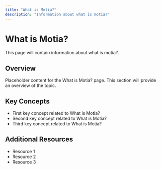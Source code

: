 ```yaml
---
title: "What is Motia?"
description: "Information about what is motia?"
---
```


# What is Motia?

This page will contain information about what is motia?.

## Overview

Placeholder content for the What is Motia? page. This section will provide an overview of the topic.

## Key Concepts

- First key concept related to What is Motia?
- Second key concept related to What is Motia?
- Third key concept related to What is Motia?

## Additional Resources

- Resource 1
- Resource 2
- Resource 3
